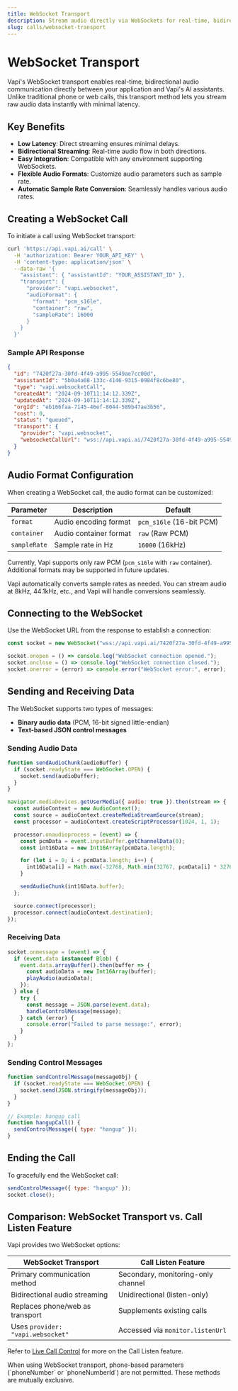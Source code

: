 ```yaml
---
title: WebSocket Transport
description: Stream audio directly via WebSockets for real-time, bidirectional communication
slug: calls/websocket-transport
---
```


# WebSocket Transport

Vapi's WebSocket transport enables real-time, bidirectional audio communication directly between your application and Vapi's AI assistants. Unlike traditional phone or web calls, this transport method lets you stream raw audio data instantly with minimal latency.

## Key Benefits

- **Low Latency**: Direct streaming ensures minimal delays.
- **Bidirectional Streaming**: Real-time audio flow in both directions.
- **Easy Integration**: Compatible with any environment supporting WebSockets.
- **Flexible Audio Formats**: Customize audio parameters such as sample rate.
- **Automatic Sample Rate Conversion**: Seamlessly handles various audio rates.

## Creating a WebSocket Call

To initiate a call using WebSocket transport:

```bash
curl 'https://api.vapi.ai/call' \
  -H 'authorization: Bearer YOUR_API_KEY' \
  -H 'content-type: application/json' \
  --data-raw '{
    "assistant": { "assistantId": "YOUR_ASSISTANT_ID" },
    "transport": {
      "provider": "vapi.websocket",
      "audioFormat": {
        "format": "pcm_s16le",
        "container": "raw",
        "sampleRate": 16000
      }
    }
  }'
```

### Sample API Response

```json
{
  "id": "7420f27a-30fd-4f49-a995-5549ae7cc00d",
  "assistantId": "5b0a4a08-133c-4146-9315-0984f8c6be80",
  "type": "vapi.websocketCall",
  "createdAt": "2024-09-10T11:14:12.339Z",
  "updatedAt": "2024-09-10T11:14:12.339Z",
  "orgId": "eb166faa-7145-46ef-8044-589b47ae3b56",
  "cost": 0,
  "status": "queued",
  "transport": {
    "provider": "vapi.websocket",
    "websocketCallUrl": "wss://api.vapi.ai/7420f27a-30fd-4f49-a995-5549ae7cc00d/transport"
  }
}
```

## Audio Format Configuration

When creating a WebSocket call, the audio format can be customized:

| Parameter   | Description             | Default             |
|-------------|-------------------------|---------------------|
| `format`    | Audio encoding format   | `pcm_s16le` (16-bit PCM) |
| `container` | Audio container format  | `raw` (Raw PCM)         |
| `sampleRate`| Sample rate in Hz       | `16000` (16kHz)         |

Currently, Vapi supports only raw PCM (`pcm_s16le` with `raw` container). Additional formats may be supported in future updates.

<Note>
Vapi automatically converts sample rates as needed. You can stream audio at 8kHz, 44.1kHz, etc., and Vapi will handle conversions seamlessly.
</Note>

## Connecting to the WebSocket

Use the WebSocket URL from the response to establish a connection:

```javascript
const socket = new WebSocket("wss://api.vapi.ai/7420f27a-30fd-4f49-a995-5549ae7cc00d/transport");

socket.onopen = () => console.log("WebSocket connection opened.");
socket.onclose = () => console.log("WebSocket connection closed.");
socket.onerror = (error) => console.error("WebSocket error:", error);
```

## Sending and Receiving Data

The WebSocket supports two types of messages:

- **Binary audio data** (PCM, 16-bit signed little-endian)
- **Text-based JSON control messages**

### Sending Audio Data

```javascript
function sendAudioChunk(audioBuffer) {
  if (socket.readyState === WebSocket.OPEN) {
    socket.send(audioBuffer);
  }
}

navigator.mediaDevices.getUserMedia({ audio: true }).then(stream => {
  const audioContext = new AudioContext();
  const source = audioContext.createMediaStreamSource(stream);
  const processor = audioContext.createScriptProcessor(1024, 1, 1);

  processor.onaudioprocess = (event) => {
    const pcmData = event.inputBuffer.getChannelData(0);
    const int16Data = new Int16Array(pcmData.length);

    for (let i = 0; i < pcmData.length; i++) {
      int16Data[i] = Math.max(-32768, Math.min(32767, pcmData[i] * 32768));
    }

    sendAudioChunk(int16Data.buffer);
  };

  source.connect(processor);
  processor.connect(audioContext.destination);
});
```

### Receiving Data

```javascript
socket.onmessage = (event) => {
  if (event.data instanceof Blob) {
    event.data.arrayBuffer().then(buffer => {
      const audioData = new Int16Array(buffer);
      playAudio(audioData);
    });
  } else {
    try {
      const message = JSON.parse(event.data);
      handleControlMessage(message);
    } catch (error) {
      console.error("Failed to parse message:", error);
    }
  }
};
```

### Sending Control Messages

```javascript
function sendControlMessage(messageObj) {
  if (socket.readyState === WebSocket.OPEN) {
    socket.send(JSON.stringify(messageObj));
  }
}

// Example: hangup call
function hangupCall() {
  sendControlMessage({ type: "hangup" });
}
```

## Ending the Call

To gracefully end the WebSocket call:

```javascript
sendControlMessage({ type: "hangup" });
socket.close();
```

## Comparison: WebSocket Transport vs. Call Listen Feature

Vapi provides two WebSocket options:

| WebSocket Transport                 | Call Listen Feature                |
|-------------------------------------|------------------------------------|
| Primary communication method        | Secondary, monitoring-only channel |
| Bidirectional audio streaming       | Unidirectional (listen-only)       |
| Replaces phone/web as transport     | Supplements existing calls         |
| Uses `provider: "vapi.websocket"`   | Accessed via `monitor.listenUrl`   |

Refer to [Live Call Control](/calls/call-features) for more on the Call Listen feature.

<Warning>
When using WebSocket transport, phone-based parameters (`phoneNumber` or `phoneNumberId`) are not permitted. These methods are mutually exclusive.
</Warning>

